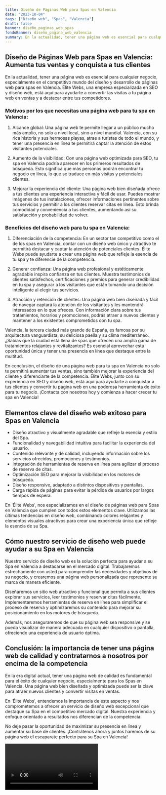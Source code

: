 ```yaml
---
title: Diseño de Páginas Web para Spas en Valencia
date: "2023-10-04"
tags: ["Diseño web", "Spas", "Valencia"]
draft: false
banner: diseño_paginas_web_spas
fondoBanner: diseño_pagina_web_valencia
summary: En la actualidad, tener una página web es esencial para cualquier negocio, especialmente en el competitivo mundo del diseño y desarrollo de páginas web para spas en Valencia. Élite Webs, una empresa especializada en SEO y diseño web, está aquí para ayudarte a convertir las visitas a tu página web en ventas y a destacar entre tus competidores.
---
```



## Diseño de Páginas Web para Spas en Valencia: Aumenta tus ventas y conquista a tus clientes

En la actualidad, tener una página web es esencial para cualquier negocio, especialmente en el competitivo mundo del diseño y desarrollo de páginas web para spas en Valencia. Élite Webs, una empresa especializada en SEO y diseño web, está aquí para ayudarte a convertir las visitas a tu página web en ventas y a destacar entre tus competidores.

### Motivos por los que necesitas una página web para tu spa en Valencia:

1. Alcance global: Una página web te permite llegar a un público mucho más amplio, no solo a nivel local, sino a nivel mundial. Valencia, con su rica historia y sus hermosas playas, atrae a turistas de todo el mundo, y tener una presencia en línea te permitirá captar la atención de estos visitantes potenciales.

2. Aumento de la visibilidad: Con una página web optimizada para SEO, tu spa en Valencia podría aparecer en los primeros resultados de búsqueda. Esto significa que más personas podrán encontrar tu negocio en línea, lo que se traduce en más visitas y potenciales clientes.

3. Mejorar la experiencia del cliente: Una página web bien diseñada ofrece a tus clientes una experiencia interactiva y fácil de usar. Puedes mostrar imágenes de tus instalaciones, ofrecer informaciones pertinentes sobre tus servicios y permitir a los clientes reservar citas en línea. Esto brinda comodidad y conveniencia a tus clientes, aumentando así su satisfacción y probabilidad de volver.

### Beneficios del diseño web para tu spa en Valencia:

1. Diferenciación de la competencia: En un sector tan competitivo como el de los spas en Valencia, contar con un diseño web único y atractivo te permitirá destacar y captar la atención de potenciales clientes. Élite Webs puede ayudarte a crear una página web que refleje la esencia de tu spa y te diferencie de la competencia.

2. Generar confianza: Una página web profesional y estéticamente agradable inspira confianza en tus clientes. Muestra testimonios de clientes satisfechos, certificaciones y premios para generar credibilidad en tu spa y asegurar a los visitantes que están tomando una decisión inteligente al elegir tus servicios.

3. Atracción y retención de clientes: Una página web bien diseñada y fácil de navegar captará la atención de los visitantes y les mantendrá interesados en lo que ofreces. Con información clara sobre tus tratamientos, horarios y promociones, podrás atraer a nuevos clientes y mantener a los existentes comprometidos con tu spa.

Valencia, la tercera ciudad más grande de España, es famosa por su arquitectura vanguardista, su deliciosa paella y su clima mediterráneo. ¿Sabías que la ciudad está llena de spas que ofrecen una amplia gama de tratamientos relajantes y revitalizantes? Es esencial aprovechar esta oportunidad única y tener una presencia en línea que destaque entre la multitud.

En conclusión, el diseño de una página web para tu spa en Valencia no solo te permitirá aumentar tus ventas, sino también mejorar la experiencia del cliente y diferenciarte de la competencia. Élite Webs, junto con su experiencia en SEO y diseño web, está aquí para ayudarte a conquistar a tus clientes y convertir tu página web en una poderosa herramienta de éxito para tu negocio. ¡Contacta con nosotros hoy y comienza a hacer crecer tu spa en Valencia!

<GifSeo />

<Cta />

## Elementos clave del diseño web exitoso para Spas en Valencia

- Diseño atractivo y visualmente agradable que refleje la esencia y estilo del Spa.
- Funcionalidad y navegabilidad intuitiva para facilitar la experiencia del usuario.
- Contenido relevante y de calidad, incluyendo información sobre los servicios ofrecidos, promociones y testimonios.
- Integración de herramientas de reserva en línea para agilizar el proceso de reserva de citas.
- Optimización SEO para mejorar la visibilidad en los motores de búsqueda.
- Diseño responsive, adaptado a distintos dispositivos y pantallas.
- Carga rápida de páginas para evitar la pérdida de usuarios por largos tiempos de espera.

En 'Élite Webs', nos especializamos en el diseño de páginas web para Spas en Valencia que cumplen con todos estos elementos clave. Utilizamos las últimas tendencias en diseño web, combinando colores relajantes y elementos visuales atractivos para crear una experiencia única que refleje la esencia de su Spa.

## Cómo nuestro servicio de diseño web puede ayudar a su Spa en Valencia

Nuestro servicio de diseño web es la solución perfecta para ayudar a su Spa en Valencia a destacarse en el mercado digital. Trabajaremos estrechamente con usted para comprender las necesidades y objetivos de su negocio, y crearemos una página web personalizada que represente su marca de manera eficiente.

Diseñaremos un sitio web atractivo y funcional que permita a sus clientes explorar sus servicios, leer testimonios y reservar citas fácilmente. Implementaremos herramientas de reserva en línea para simplificar el proceso de reserva y optimizaremos su contenido para mejorar su posicionamiento en los motores de búsqueda.

Además, nos aseguraremos de que su página web sea responsive y se pueda visualizar de manera adecuada en cualquier dispositivo o pantalla, ofreciendo una experiencia de usuario óptima.

## Conclusión: la importancia de tener una página web de calidad y contratarnos a nosotros por encima de la competencia

En la era digital actual, tener una página web de calidad es fundamental para el éxito de cualquier negocio, especialmente para los Spas en Valencia. Una página web bien diseñada y optimizada puede ser la clave para atraer nuevos clientes y convertir visitas en ventas.

En 'Élite Webs', entendemos la importancia de este aspecto y nos comprometemos a ofrecer un servicio de diseño web excepcional que destaque su Spa en el competitivo mercado digital. Nuestra experiencia y enfoque orientado a resultados nos diferencian de la competencia.

No deje pasar la oportunidad de maximizar su presencia en línea y aumentar su base de clientes. ¡Contrátenos ahora y juntos haremos de su página web el escaparate perfecto para su Spa en Valencia!

<Video />

<CtaBot job="Spas" city="Valencia" />

<Gmaps query="Valencia+españa+maps" />
